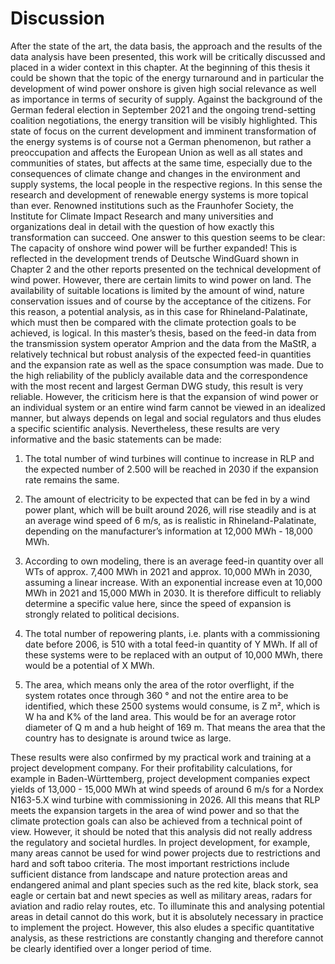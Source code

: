 # Discussion

After the state of the art, the data basis, the approach and the results of the data analysis have been presented, this work will be critically discussed and placed in a wider context in this chapter. At the beginning of this thesis it could be shown that the topic of the energy turnaround and in particular the development of wind power onshore is given high social relevance as well as importance in terms of security of supply. Against the background of the German federal election in September 2021 and the ongoing trend-setting coalition negotiations, the energy transition will be visibly highlighted. This state of focus on the current development and imminent transformation of the energy systems is of course not a German phenomenon, but rather a preoccupation and affects the European Union as well as all states and communities of states, but affects at the same time, especially due to the consequences of climate change and changes in the environment and supply systems, the local people in the respective regions. In this sense the research and development of renewable energy systems is more topical than ever. Renowned institutions such as the Fraunhofer Society, the Institute for Climate Impact Research and many universities and organizations deal in detail with the question of how exactly this transformation can succeed. One answer to this question seems to be clear: The capacity of onshore wind power will be further expanded! This is reflected in the development trends of Deutsche WindGuard shown in Chapter 2 and the other reports presented on the technical development of wind power. However, there are certain limits to wind power on land. The availability of suitable locations is limited by the amount of wind, nature conservation issues and of course by the acceptance of the citizens. For this reason, a potential analysis, as in this case for Rhineland-Palatinate, which must then be compared with the climate protection goals to be achieved, is logical. In this master's thesis, based on the feed-in data from the transmission system operator Amprion and the data from the MaStR, a relatively technical but robust analysis of the expected feed-in quantities and the expansion rate as well as the space consumption was made. Due to the high reliability of the publicly available data and the correspondence with the most recent and largest German DWG study, this result is very reliable. However, the criticism here is that the expansion of wind power or an individual system or an entire wind farm cannot be viewed in an idealized manner, but always depends on legal and social regulators and thus eludes a specific scientific analysis. Nevertheless, these results are very informative and the basic statements can be made:

1. The total number of wind turbines will continue to increase in RLP and the expected number of 2.500 will be reached in 2030 if the expansion rate remains the same.

2. The amount of electricity to be expected that can be fed in by a wind power plant, which will be built around 2026, will rise steadily and is at an average wind speed of 6 m/s, as is realistic in Rhineland-Palatinate, depending on the manufacturer's information at 12,000 MWh - 18,000 MWh.

3. According to own modeling, there is an average feed-in quantity over all WTs of approx. 7,400 MWh in 2021 and approx. 10,000 MWh in 2030, assuming a linear increase. With an exponential increase even at 10,000 MWh in 2021 and 15,000 MWh in 2030. It is therefore difficult to reliably determine a specific value here, since the speed of expansion is strongly related to political decisions.

4. The total number of repowering plants, i.e. plants with a commissioning date before 2006, is 510 with a total feed-in quantity of Y MWh. If all of these systems were to be replaced with an output of 10,000 MWh, there would be a potential of X MWh.

5. The area, which means only the area of the rotor overflight, if the system rotates once through 360 ° and not the entire area to be identified, which these 2500 systems would consume, is Z m², which is W ha and K% of the land area. This would be for an average rotor diameter of Q m and a hub height of 169 m. That means the area that the country has to designate is around twice as large.

These results were also confirmed by my practical work and training at a project development company. For their profitability calculations, for example in Baden-Württemberg, project development companies expect yields of 13,000 - 15,000 MWh at wind speeds of around 6 m/s for a Nordex N163-5.X wind turbine with commissioning in 2026. All this means that RLP meets the expansion targets in the area of wind power and so that the climate protection goals can also be achieved from a technical point of view. However, it should be noted that this analysis did not really address the regulatory and societal hurdles. In project development, for example, many areas cannot be used for wind power projects due to restrictions and hard and soft taboo criteria. The most important restrictions include sufficient distance from landscape and nature protection areas and endangered animal and plant species such as the red kite, black stork, sea eagle or certain bat and newt species as well as military areas, radars for aviation and radio relay routes, etc. To illuminate this and analysing potential areas in detail cannot do this work, but it is absolutely necessary in practice to implement the project. However, this also eludes a specific quantitative analysis, as these restrictions are constantly changing and therefore cannot be clearly identified over a longer period of time.

























